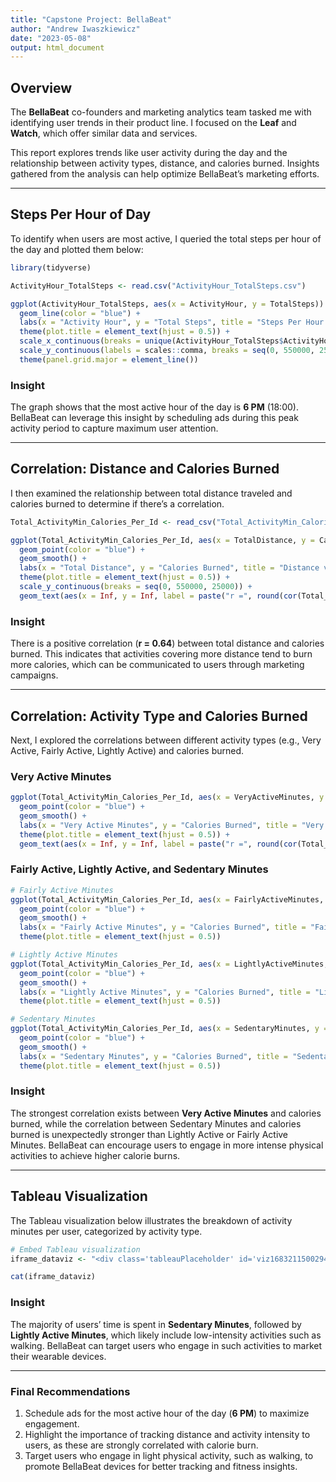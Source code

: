 ---
title: "Capstone Project: BellaBeat"
author: "Andrew Iwaszkiewicz"
date: "2023-05-08"
output: html_document
---

## Overview

The **BellaBeat** co-founders and marketing analytics team tasked me with identifying user trends in their product line. I focused on the **Leaf** and **Watch**, which offer similar data and services.

This report explores trends like user activity during the day and the relationship between activity types, distance, and calories burned. Insights gathered from the analysis can help optimize BellaBeat’s marketing efforts.

------------------------------------------------------------------------

## Steps Per Hour of Day

To identify when users are most active, I queried the total steps per hour of the day and plotted them below:

```{r}
library(tidyverse)

ActivityHour_TotalSteps <- read.csv("ActivityHour_TotalSteps.csv")

ggplot(ActivityHour_TotalSteps, aes(x = ActivityHour, y = TotalSteps)) +
  geom_line(color = "blue") +
  labs(x = "Activity Hour", y = "Total Steps", title = "Steps Per Hour of Day") +
  theme(plot.title = element_text(hjust = 0.5)) +
  scale_x_continuous(breaks = unique(ActivityHour_TotalSteps$ActivityHour)) +
  scale_y_continuous(labels = scales::comma, breaks = seq(0, 550000, 25000)) +
  theme(panel.grid.major = element_line())
```

### Insight

The graph shows that the most active hour of the day is **6 PM** (18:00). BellaBeat can leverage this insight by scheduling ads during this peak activity period to capture maximum user attention.

------------------------------------------------------------------------

## Correlation: Distance and Calories Burned

I then examined the relationship between total distance traveled and calories burned to determine if there’s a correlation.

```{r}
Total_ActivityMin_Calories_Per_Id <- read_csv("Total_ActivityMin_Calories_Per_Id.csv")

ggplot(Total_ActivityMin_Calories_Per_Id, aes(x = TotalDistance, y = CaloriesBurned)) +
  geom_point(color = "blue") +
  geom_smooth() +
  labs(x = "Total Distance", y = "Calories Burned", title = "Distance vs Calories") +
  theme(plot.title = element_text(hjust = 0.5)) +
  scale_y_continuous(breaks = seq(0, 550000, 25000)) +
  geom_text(aes(x = Inf, y = Inf, label = paste("r =", round(cor(Total_ActivityMin_Calories_Per_Id$TotalDistance, Total_ActivityMin_Calories_Per_Id$CaloriesBurned), 2))))
```

### Insight

There is a positive correlation (**r = 0.64**) between total distance and calories burned. This indicates that activities covering more distance tend to burn more calories, which can be communicated to users through marketing campaigns.

------------------------------------------------------------------------

## Correlation: Activity Type and Calories Burned

Next, I explored the correlations between different activity types (e.g., Very Active, Fairly Active, Lightly Active) and calories burned.

### Very Active Minutes

```{r}
ggplot(Total_ActivityMin_Calories_Per_Id, aes(x = VeryActiveMinutes, y = CaloriesBurned)) +
  geom_point(color = "blue") +
  geom_smooth() +
  labs(x = "Very Active Minutes", y = "Calories Burned", title = "Very Active Min vs Calories") +
  theme(plot.title = element_text(hjust = 0.5)) +
  geom_text(aes(x = Inf, y = Inf, label = paste("r =", round(cor(Total_ActivityMin_Calories_Per_Id$VeryActiveMinutes, Total_ActivityMin_Calories_Per_Id$CaloriesBurned), 2))))
```

### Fairly Active, Lightly Active, and Sedentary Minutes

```{r}
# Fairly Active Minutes
ggplot(Total_ActivityMin_Calories_Per_Id, aes(x = FairlyActiveMinutes, y = CaloriesBurned)) +
  geom_point(color = "blue") +
  geom_smooth() +
  labs(x = "Fairly Active Minutes", y = "Calories Burned", title = "Fairly Active Min vs Calories") +
  theme(plot.title = element_text(hjust = 0.5))

# Lightly Active Minutes
ggplot(Total_ActivityMin_Calories_Per_Id, aes(x = LightlyActiveMinutes, y = CaloriesBurned)) +
  geom_point(color = "blue") +
  geom_smooth() +
  labs(x = "Lightly Active Minutes", y = "Calories Burned", title = "Lightly Active Min vs Calories") +
  theme(plot.title = element_text(hjust = 0.5))

# Sedentary Minutes
ggplot(Total_ActivityMin_Calories_Per_Id, aes(x = SedentaryMinutes, y = CaloriesBurned)) +
  geom_point(color = "blue") +
  geom_smooth() +
  labs(x = "Sedentary Minutes", y = "Calories Burned", title = "Sedentary Min vs Calories") +
  theme(plot.title = element_text(hjust = 0.5))
```

### Insight

The strongest correlation exists between **Very Active Minutes** and calories burned, while the correlation between Sedentary Minutes and calories burned is unexpectedly stronger than Lightly Active or Fairly Active Minutes. BellaBeat can encourage users to engage in more intense physical activities to achieve higher calorie burns.

------------------------------------------------------------------------

## Tableau Visualization

The Tableau visualization below illustrates the breakdown of activity minutes per user, categorized by activity type.



```{r}
# Embed Tableau visualization
iframe_dataviz <- "<div class='tableauPlaceholder' id='viz1683211500294' style='position: relative'><noscript><a href='#'><img alt='Activity Min by Type per Id ' src='https:&#47;&#47;public.tableau.com&#47;static&#47;images&#47;Ac&#47;ActivityMinbyTypeperId&#47;Sheet1&#47;1_rss.png' style='border: none' /></a></noscript><object class='tableauViz'  style='display:none;'><param name='host_url' value='https%3A%2F%2Fpublic.tableau.com%2F' /> <param name='embed_code_version' value='3' /> <param name='site_root' value='' /><param name='name' value='ActivityMinbyTypeperId&#47;Sheet1' /><param name='tabs' value='no' /><param name='toolbar' value='yes' /><param name='static_image' value='https:&#47;&#47;public.tableau.com&#47;static&#47;images&#47;Ac&#47;ActivityMinbyTypeperId&#47;Sheet1&#47;1.png' /> <param name='animate_transition' value='yes' /><param name='display_static_image' value='yes' /><param name='display_spinner' value='yes' /><param name='display_overlay' value='yes' /><param name='display_count' value='yes' /><param name='language' value='en-US' /></object></div> <script type='text/javascript'> var divElement = document.getElementById('viz1683211500294'); var vizElement = divElement.getElementsByTagName('object')[0]; vizElement.style.width='100%';vizElement.style.height=(divElement.offsetWidth*0.75)+'px'; var scriptElement = document.createElement('script'); scriptElement.src = 'https://public.tableau.com/javascripts/api/viz_v1.js'; vizElement.parentNode.insertBefore(scriptElement, vizElement); </script>"
```
```{r, results='asis'}
cat(iframe_dataviz)
```

### Insight

The majority of users’ time is spent in **Sedentary Minutes**, followed by **Lightly Active Minutes**, which likely include low-intensity activities such as walking. BellaBeat can target users who engage in such activities to market their wearable devices.

------------------------------------------------------------------------

### Final Recommendations

1.  Schedule ads for the most active hour of the day (**6 PM**) to maximize engagement.
2.  Highlight the importance of tracking distance and activity intensity to users, as these are strongly correlated with calorie burn.
3.  Target users who engage in light physical activity, such as walking, to promote BellaBeat devices for better tracking and fitness insights.
